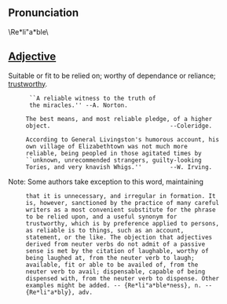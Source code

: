 == Pronunciation == 	

\Re*li"a*ble\ 

== [[Adjective]] == 

Suitable or fit to be relied on; worthy of dependance or
reliance; [[trustworthy]].

       ``A reliable witness to the truth of
       the miracles.'' --A. Norton.

      The best means, and most reliable pledge, of a higher
      object.                                  --Coleridge.

      According to General Livingston's humorous account, his
      own village of Elizabethtown was not much more
      reliable, being peopled in those agitated times by
      ``unknown, unrecommended strangers, guilty-looking
      Tories, and very knavish Whigs.''        --W. Irving.

Note: Some authors take exception to this word, maintaining
      that it is unnecessary, and irregular in formation. It
      is, however, sanctioned by the practice of many careful
      writers as a most convenient substitute for the phrase
      to be relied upon, and a useful synonym for
      trustworthy, which is by preference applied to persons,
      as reliable is to things, such as an account,
      statement, or the like. The objection that adjectives
      derived from neuter verbs do not admit of a passive
      sense is met by the citation of laughable, worthy of
      being laughed at, from the neuter verb to laugh;
      available, fit or able to be availed of, from the
      neuter verb to avail; dispensable, capable of being
      dispensed with, from the neuter verb to dispense. Other
      examples might be added. -- {Re*li"a*ble*ness}, n. --
      {Re*li"a*bly}, adv.
